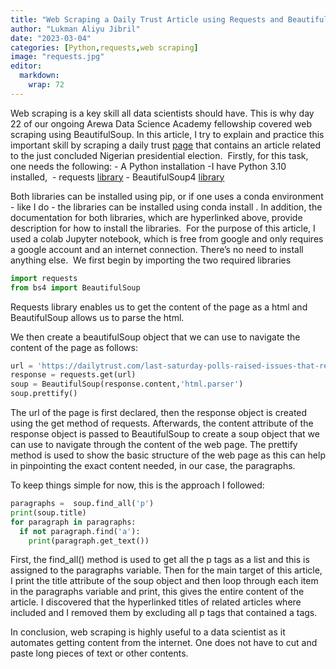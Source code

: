```yaml
---
title: "Web Scraping a Daily Trust Article using Requests and Beautiful Soup Libraries"
author: "Lukman Aliyu Jibril"
date: "2023-03-04"
categories: [Python,requests,web scraping]
image: "requests.jpg"
editor: 
  markdown: 
    wrap: 72
---
```


Web scraping is a key skill all data scientists should have. This is why
day 22 of our ongoing Arewa Data Science Academy fellowship covered web
scraping using BeautifulSoup. In this article, I try to explain and
practice this important skill by scraping a daily trust
[page](https://dailytrust.com/last-saturday-polls-raised-issues-that-require-immediate-solutions-inec/)
that contains an article related to the just concluded Nigerian
presidential election.  Firstly, for this task, one needs the
following: - A Python installation -I have Python 3.10 installed,  -
requests [library](https://docs.python-requests.org/en/v2.9.1/) -
BeautifulSoup4
[library](https://www.crummy.com/software/BeautifulSoup/bs4/doc/)

Both libraries can be installed using pip, or if one uses a conda
environment - like I do - the libraries can be installed using conda
install <library_name>. In addition, the documentation for both
libraries, which are hyperlinked above, provide description for how to
install the libraries.  For the purpose of this article, I used a colab
Jupyter notebook, which is free from google and only requires a google
account and an internet connection. There's no need to install anything
else.  We first begin by importing the two required libraries

```python
import requests
from bs4 import BeautifulSoup
```

Requests library enables us to get the content of the page as a html and
BeautifulSoup allows us to parse the html. 

We then create a beautifulSoup object that we can use to navigate the
content of the page as follows:

```python
url = 'https://dailytrust.com/last-saturday-polls-raised-issues-that-require-immediate-solutions-inec/'
response = requests.get(url)
soup = BeautifulSoup(response.content,'html.parser')
soup.prettify()
```

The url of the page is first declared, then the response object is
created using the get method of requests. Afterwards, the content
attribute of the response object is passed to BeautifulSoup to create a
soup object that we can use to navigate through the content of the web
page. The prettify method is used to show the basic structure of the web
page as this can help in pinpointing the exact content needed, in our
case, the paragraphs. 

To keep things simple for now, this is the approach I followed:

```python
paragraphs =  soup.find_all('p')
print(soup.title)
for paragraph in paragraphs:
  if not paragraph.find('a'):
    print(paragraph.get_text())
```

First, the find_all() method is used to get all the p tags as a list and
this is assigned to the paragraphs variable. Then for the main target of
this article, I print the title attribute of the soup object and then
loop through each item in the paragraphs variable and print, this gives
the entire content of the article. I discovered that the hyperlinked
titles of related articles where included and I removed them by
excluding all p tags that contained a tags. 

In conclusion, web scraping is highly useful to a data scientist as it
automates getting content from the internet. One does not have to cut
and paste long pieces of text or other contents.
